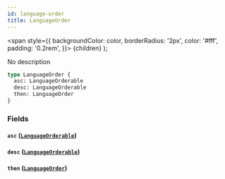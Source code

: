```yaml
---
id: language-order
title: LanguageOrder
---
```


<span
style={{
      backgroundColor: color,
      borderRadius: '2px',
      color: '#fff',
      padding: '0.2rem',
    }}>
{children}
</span>
);

No description

```graphql
type LanguageOrder {
  asc: LanguageOrderable
  desc: LanguageOrderable
  then: LanguageOrder
}
```

### Fields

#### `asc` ([`LanguageOrderable`](/docs/schema/enums/language-orderable))

#### `desc` ([`LanguageOrderable`](/docs/schema/enums/language-orderable))

#### `then` ([`LanguageOrder`](/docs/schema/inputs/language-order))
